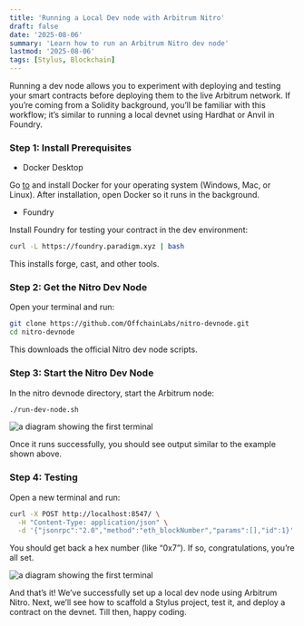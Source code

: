 ```yaml
---
title: 'Running a Local Dev node with Arbitrum Nitro'
draft: false
date: '2025-08-06'
summary: 'Learn how to run an Arbitrum Nitro dev node'
lastmod: '2025-08-06'
tags: [Stylus, Blockchain]
---
```


Running a dev node allows you to experiment with deploying and testing your smart contracts before deploying them to the live Arbitrum network. If you’re coming from a Solidity background, you’ll be familiar with this workflow; it’s similar to running a local devnet using Hardhat or Anvil in Foundry.

### Step 1: Install Prerequisites

- Docker Desktop

Go [to](https://www.docker.com/products/docker-desktop/) and install Docker for your operating system (Windows, Mac, or Linux). After installation, open Docker so it runs in the background.

- Foundry

Install Foundry for testing your contract in the dev environment:

```bash
curl -L https://foundry.paradigm.xyz | bash
```

This installs forge, cast, and other tools.

### Step 2: Get the Nitro Dev Node

Open your terminal and run:

```bash
git clone https://github.com/OffchainLabs/nitro-devnode.git
cd nitro-devnode
```

This downloads the official Nitro dev node scripts.

### Step 3: Start the Nitro Dev Node

In the nitro devnode directory, start the Arbitrum node:

```bash
./run-dev-node.sh
```

![a diagram showing the first terminal](/static/images/terminal-output-1.png 'node')

Once it runs successfully, you should see output similar to the example shown above.

### Step 4: Testing

Open a new terminal and run:

```bash
curl -X POST http://localhost:8547/ \
  -H "Content-Type: application/json" \
  -d '{"jsonrpc":"2.0","method":"eth_blockNumber","params":[],"id":1}'
```

You should get back a hex number (like “0x7”). If so, congratulations, you’re all set.

![a diagram showing the first terminal](/static/images/terminal-output-2.png 'node')

And that’s it! We’ve successfully set up a local dev node using Arbitrum Nitro. Next, we’ll see how to scaffold a Stylus project, test it, and deploy a contract on the devnet. Till then, happy coding.

